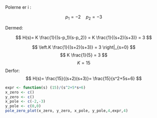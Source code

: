 Polerne er i :

$$
p_1 = -2 \quad p_2 = -3
$$

Dermed:

$$
H(s)= K \frac{1}{(s-p_1)(s-p_2)} = K \frac{1}{(s+2)(s+3)} = 3
$$

$$
\left.K \frac{1}{(s+2)(s+3)} = 3 \right|_{s=0}
$$
$$
K \frac{1}{5} = 3
$$
$$
K = 15
$$
Derfor: 
$$
H(s)= \frac{15}{(s+2)(s+3)}= \frac{15}{s^2+5s+6}
$$


```r
expr <- function(s) (15)/(s^2+5*s+6)
x_zero <- c()
y_zero <- c()
x_pole <- c(-2,-3)
y_pole <- c(0,0)
pole_zero_plot(x_zero, y_zero, x_pole, y_pole,4,expr,4)

```
